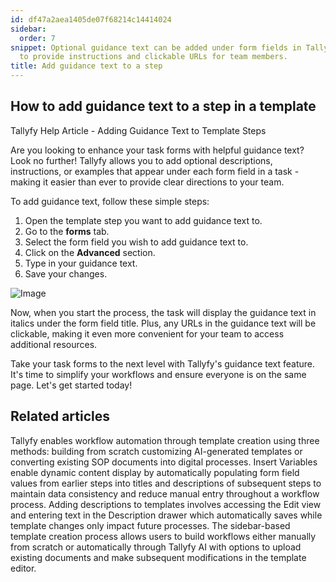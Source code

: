 ```yaml
---
id: df47a2aea1405de07f68214c14414024
sidebar:
  order: 7
snippet: Optional guidance text can be added under form fields in Tallyfy task templates
  to provide instructions and clickable URLs for team members.
title: Add guidance text to a step
---
```


## How to add guidance text to a step in a template

Tallyfy Help Article - Adding Guidance Text to Template Steps

Are you looking to enhance your task forms with helpful guidance text? Look no further! Tallyfy allows you to add optional descriptions, instructions, or examples that appear under each form field in a task - making it easier than ever to provide clear directions to your team.

To add guidance text, follow these simple steps:

1. Open the template step you want to add guidance text to.
2. Go to the **forms** tab.
3. Select the form field you wish to add guidance text to.
4. Click on the **Advanced** section.
5. Type in your guidance text.
6. Save your changes.

![Image](https://screenshots.tallyfy.com/tallyfy%2Fpro%2Fdesktop-light-add-guidance-text.png)

Now, when you start the process, the task will display the guidance text in italics under the form field title. Plus, any URLs in the guidance text will be clickable, making it even more convenient for your team to access additional resources.

Take your task forms to the next level with Tallyfy's guidance text feature. It's time to simplify your workflows and ensure everyone is on the same page. Let's get started today!


## Related articles
<CardGrid>
<LinkTitleCard header="<b>Templates > Create a template</b>" href="/products/pro/documenting/templates/create-template/" > Tallyfy enables workflow automation through template creation using three methods: building from scratch customizing AI-generated templates or converting existing SOP documents into digital processes. </LinkTitleCard>
<LinkTitleCard header="<b>Variables > Insert variables</b>" href="/products/pro/documenting/templates/variables/how-can-i-use-insert-variables-in-tallyfy/" > Insert Variables enable dynamic content display by automatically populating form field values from earlier steps into titles and descriptions of subsequent steps to maintain data consistency and reduce manual entry throughout a workflow process. </LinkTitleCard>
<LinkTitleCard header="<b>Edit Templates > Add a description to a template</b>" href="/products/pro/documenting/templates/edit-templates/add-description/" > Adding descriptions to templates involves accessing the Edit view and entering text in the Description drawer which automatically saves while template changes only impact future processes. </LinkTitleCard>
<LinkTitleCard header="<b>Tutorials > Create your first template</b>" href="/products/pro/tutorials/your-first-template/" > The sidebar-based template creation process allows users to build workflows either manually from scratch or automatically through Tallyfy AI with options to upload existing documents and make subsequent modifications in the template editor. </LinkTitleCard>
</CardGrid>